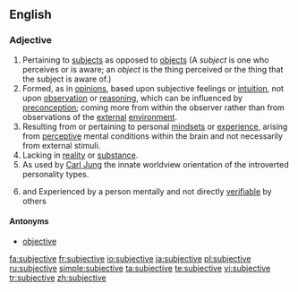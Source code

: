 ==English==

===Adjective===
{{en-adj-more-most}}
 
# Pertaining to [[subject]]s as opposed to [[object]]s (A ''subject'' is one who perceives or is aware; an ''object'' is the thing perceived or the thing that the subject is aware of.)
# Formed, as in [[opinion]]s, based upon subjective feelings or [[intuition]], not upon [[observation]] or [[reasoning]], which can be influenced by [[preconception]]; coming more from within the observer rather than from observations of the [[external]] [[environment]].
# Resulting from or pertaining to personal [[mindset]]s or [[experience]], arising from [[perceptive]] mental conditions within the brain and not necessarily from external stimuli.
# Lacking in [[reality]] or [[substance]].
# As used by [[w:Carl Jung|Carl Jung]] the innate worldview orientation of the introverted personality types.
# {{philosophy}} and {{psychology}} Experienced by a person mentally and not directly [[verifiable]] by others

====Antonyms====
*[[objective]]

[[fa:subjective]]
[[fr:subjective]]
[[io:subjective]]
[[ja:subjective]]
[[pl:subjective]]
[[ru:subjective]]
[[simple:subjective]]
[[ta:subjective]]
[[te:subjective]]
[[vi:subjective]]
[[tr:subjective]]
[[zh:subjective]]